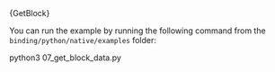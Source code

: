 
<CodeBlock className="language-python">
  {GetBlock}
</CodeBlock>

You can run the example by running the following command from the `binding/python/native/examples` folder:

<CodeBlock className="language-bash">
    python3 07_get_block_data.py
</CodeBlock>

